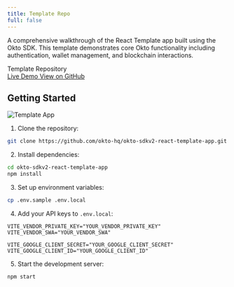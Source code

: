 ```yaml
---
title: Template Repo
full: false
---
```


A comprehensive walkthrough of the React Template app built using the Okto SDK. This template demonstrates core Okto functionality including authentication, wallet management, and blockchain interactions.


<div className="bg-white dark:bg-[#1a1a1e] rounded-lg shadow-sm border border-gray-200 dark:border-[#2b2b2c] p-4 w-full my-4">
  <div className="flex items-center justify-between">
    <span className="text-base font-semibold text-gray-900 dark:text-gray-100">Template Repository</span>
    <div className="flex gap-3">
      <a
        href="https://v2-react-sdk-sample-app.vercel.app/"
        target="_blank"
        rel="noopener noreferrer"
        className="no-underline px-4 py-2 bg-purple-600 hover:bg-purple-700 text-white text-sm font-medium rounded-lg transition-colors min-w-[120px] text-center"
      >
        Live Demo
      </a>
      <a
        href="https://github.com/okto-hq/okto-sdkv2-react-template-app"
        target="_blank"
        rel="noopener noreferrer"
        className="no-underline px-4 py-2 bg-blue-600 hover:bg-blue-700 text-white text-sm font-medium rounded-lg transition-colors min-w-[120px] text-center"
      >
        View on GitHub
      </a>
    </div>
  </div>
</div>

## Getting Started

<div className="max-w-[450px] my-5 mx-auto">
    <img 
        src="/images/react-template.png" 
        alt="Template App" 
        className="w-full rounded-lg shadow-sm"
    />
</div>

1. Clone the repository:
```bash
git clone https://github.com/okto-hq/okto-sdkv2-react-template-app.git
```

2. Install dependencies:
```bash
cd okto-sdkv2-react-template-app
npm install
```

3. Set up environment variables:
```bash
cp .env.sample .env.local
```

4. Add your API keys to `.env.local`:
```
VITE_VENDOR_PRIVATE_KEY="YOUR_VENDOR_PRIVATE_KEY"
VITE_VENDOR_SWA="YOUR_VENDOR_SWA"

VITE_GOOGLE_CLIENT_SECRET="YOUR_GOOGLE_CLIENT_SECRET"
VITE_GOOGLE_CLIENT_ID="YOUR_GOOGLE_CLIENT_ID"
```

5. Start the development server:
```bash
npm start
```
